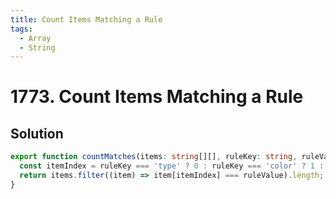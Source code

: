 ```yaml
---
title: Count Items Matching a Rule
tags:
  - Array
  - String
---
```


# 1773. Count Items Matching a Rule

<Badges>
  <LevelBadge level="easy" />
  <TopicBadge name="Array" slug="array" />
  <TopicBadge name="String" slug="string" />
</Badges>

## Solution

```typescript filename="solution.ts" copy
export function countMatches(items: string[][], ruleKey: string, ruleValue: string): number {
  const itemIndex = ruleKey === 'type' ? 0 : ruleKey === 'color' ? 1 : 2;
  return items.filter((item) => item[itemIndex] === ruleValue).length;
}
```

<ProblemLink
  codingSite="leetcode"
  href="https://leetcode.com/problems/count-items-matching-a-rule"
  title="Count Items Matching a Rule"
/>
